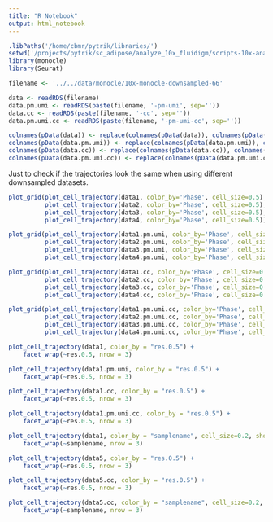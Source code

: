 ```yaml
---
title: "R Notebook"
output: html_notebook
---
```




```r
.libPaths('/home/cbmr/pytrik/libraries/')
setwd('/projects/pytrik/sc_adipose/analyze_10x_fluidigm/scripts-10x-analysis/notebooks/')
library(monocle)
library(Seurat)
```

```r
filename <- '../../data/monocle/10x-monocle-downsampled-66'
```


```r
data <- readRDS(filename)
data.pm.umi <- readRDS(paste(filename, '-pm-umi', sep=''))
data.cc <- readRDS(paste(filename, '-cc', sep=''))
data.pm.umi.cc <- readRDS(paste(filename, '-pm-umi-cc', sep=''))

colnames(pData(data)) <- replace(colnames(pData(data)), colnames(pData(data)) =='sample_name', 'samplename')
colnames(pData(data.pm.umi)) <- replace(colnames(pData(data.pm.umi)), colnames(pData(data.pm.umi)) =='sample_name', 'samplename')
colnames(pData(data.cc)) <- replace(colnames(pData(data.cc)), colnames(pData(data.cc)) =='sample_name', 'samplename')
colnames(pData(data.pm.umi.cc)) <- replace(colnames(pData(data.pm.umi.cc)), colnames(pData(data.pm.umi.cc)) =='sample_name', 'samplename')

```

Just to check if the trajectories look the same when using different downsampled datasets. 

```r
plot_grid(plot_cell_trajectory(data1, color_by='Phase', cell_size=0.5),
          plot_cell_trajectory(data2, color_by='Phase', cell_size=0.5),
          plot_cell_trajectory(data3, color_by='Phase', cell_size=0.5),
          plot_cell_trajectory(data4, color_by='Phase', cell_size=0.5))
```


```r
plot_grid(plot_cell_trajectory(data1.pm.umi, color_by='Phase', cell_size=0.5),
          plot_cell_trajectory(data2.pm.umi, color_by='Phase', cell_size=0.5),
          plot_cell_trajectory(data3.pm.umi, color_by='Phase', cell_size=0.5),
          plot_cell_trajectory(data4.pm.umi, color_by='Phase', cell_size=0.5))
```

```r
plot_grid(plot_cell_trajectory(data1.cc, color_by='Phase', cell_size=0.5),
          plot_cell_trajectory(data2.cc, color_by='Phase', cell_size=0.5),
          plot_cell_trajectory(data3.cc, color_by='Phase', cell_size=0.5),
          plot_cell_trajectory(data4.cc, color_by='Phase', cell_size=0.5))
```

```r
plot_grid(plot_cell_trajectory(data1.pm.umi.cc, color_by='Phase', cell_size=0.5),
          plot_cell_trajectory(data2.pm.umi.cc, color_by='Phase', cell_size=0.5),
          plot_cell_trajectory(data3.pm.umi.cc, color_by='Phase', cell_size=0.5),
          plot_cell_trajectory(data4.pm.umi.cc, color_by='Phase', cell_size=0.5))
```


```r
plot_cell_trajectory(data1, color_by = "res.0.5") +
    facet_wrap(~res.0.5, nrow = 3)
```

```r
plot_cell_trajectory(data1.pm.umi, color_by = "res.0.5") +
    facet_wrap(~res.0.5, nrow = 3)
```

```r
plot_cell_trajectory(data1.cc, color_by = "res.0.5") +
    facet_wrap(~res.0.5, nrow = 3)
```

```r
plot_cell_trajectory(data1.pm.umi.cc, color_by = "res.0.5") +
    facet_wrap(~res.0.5, nrow = 3)
```




```r
plot_cell_trajectory(data1, color_by = "samplename", cell_size=0.2, show_branch_points=F) +
    facet_wrap(~samplename, nrow = 3)
```


```r
plot_cell_trajectory(data5, color_by = "res.0.5") +
    facet_wrap(~res.0.5, nrow = 3)
```

```r
plot_cell_trajectory(data5.cc, color_by = "res.0.5") +
    facet_wrap(~res.0.5, nrow = 3)
```

```r
plot_cell_trajectory(data5.cc, color_by = "samplename", cell_size=0.2, show_branch_points=F) +
    facet_wrap(~samplename, nrow = 3)
```
